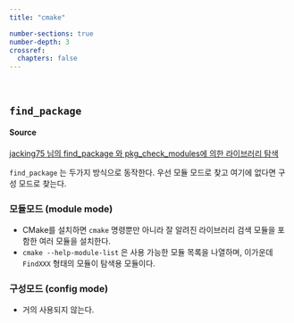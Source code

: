 ```yaml
---
title: "cmake"

number-sections: true
number-depth: 3
crossref:
  chapters: false
---
```


</br>

## `find_package`

::: {.callout-note}

#### Source
[jacking75 님의 find_package 와 pkg_check_modules에 의한 라이브러리 탐색](https://github.com/jacking75/examples_CMake/blob/master/find_package_And_pkg_check_modules.md)

:::


`find_package` 는 두가지 방식으로 동작한다. 우선 모듈 모드로 찾고 여기에 없다면 구성 모드로 찾는다.

### 모듈모드 (module mode)

- CMake를 설치하면 `cmake` 명령뿐만 아니라 잘 알려진 라이브러리 검색 모듈을 포함한 여러 모듈을 설치한다. 
- `cmake --help-module-list` 은 사용 가능한 모듈 목록을 나열하며, 이가운데 `FindXXX` 형태의 모듈이 탐색용 모듈이다.

### 구성모드 (config mode)

- 거의 사용되지 않는다.



